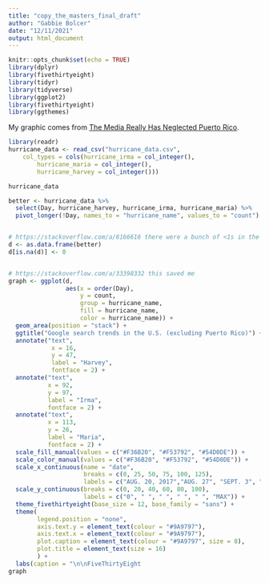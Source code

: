 ```yaml
---
title: "copy_the_masters_final_draft"
author: "Gabbie Bolcer"
date: "12/11/2021"
output: html_document
---
```


```r
knitr::opts_chunk$set(echo = TRUE)
library(dplyr)
library(fivethirtyeight)
library(tidyr)
library(tidyverse)
library(ggplot2)
library(fivethirtyeight)
library(ggthemes)

```
My graphic comes from [The Media Really Has Neglected Puerto Rico](https://fivethirtyeight.com/features/the-media-really-has-neglected-puerto-rico/). 

```r

library(readr)
hurricane_data <- read_csv("hurricane_data.csv", 
    col_types = cols(hurricane_irma = col_integer(), 
        hurricane_maria = col_integer(), 
        hurricane_harvey = col_integer()))

hurricane_data

```


```r
better <- hurricane_data %>% 
  select(Day, hurricane_harvey, hurricane_irma, hurricane_maria) %>%
  pivot_longer(!Day, names_to = "hurricane_name", values_to = "count")


# https://stackoverflow.com/a/8166616 there were a bunch of <1s in the data which got loaded as NAs, this answer helped me switch the NAs to 0s
d <- as.data.frame(better)
d[is.na(d)] <- 0


# https://stackoverflow.com/a/33398332 this saved me
graph <- ggplot(d, 
                aes(x = order(Day), 
                    y = count, 
                    group = hurricane_name, 
                    fill = hurricane_name, 
                    color = hurricane_name)) +
  geom_area(position = "stack") + 
  ggtitle("Google search trends in the U.S. (excluding Puerto Rico)") + 
  annotate("text", 
            x = 16, 
            y = 47, 
            label = "Harvey", 
            fontface = 2) + 
  annotate("text", 
           x = 92, 
           y = 97, 
           label = "Irma", 
           fontface = 2) + 
  annotate("text", 
           x = 113, 
           y = 26, 
           label = "Maria", 
           fontface = 2) +
  scale_fill_manual(values = c("#F36B20", "#F53792", "#54D0DE")) + 
  scale_color_manual(values = c("#F36B20", "#F53792", "#54D0DE")) +
  scale_x_continuous(name = "date", 
                     breaks = c(0, 25, 50, 75, 100, 125), 
                     labels = c("AUG. 20, 2017","AUG. 27", "SEPT. 3", "SEPT. 10", "SEPT. 17", "SEPT. 24")) +
  scale_y_continuous(breaks = c(0, 20, 40, 60, 80, 100), 
                     labels = c("0", " ", " ", " ", " ", "MAX")) + 
  theme_fivethirtyeight(base_size = 12, base_family = "sans") + 
  theme(
        legend.position = "none",
        axis.text.y = element_text(colour = "#9A9797"),
        axis.text.x = element_text(colour = "#9A9797"),
        plot.caption = element_text(colour = "#9A9797", size = 8),
        plot.title = element_text(size = 16)
        ) +
  labs(caption = "\n\nFiveThirtyEight                                                                                                                                        SOURCE: GOOGLE TRENDS") # last part was with help from https://stackoverflow.com/a/45409325
graph
 

```